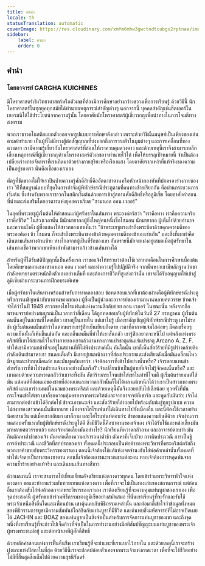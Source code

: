```yaml
---
title: คำนำ
locale: th
statusTranslation: automatic
coverImage: https://res.cloudinary.com/xmfm6mhw3gwctndtcubgx2rptnae/image/upload/v1741354450/small_cover_tratado_esoterico_de_astrologia_hermetica_6210a35442.webp
sidebar:
    label: คำนำ
    order: 0
---
```

## คำนำ

### โดยอาจารย์ GARGHA KUICHINES

มีโหราศาสตร์เชิงวิทยาศาสตร์หรือตัวเลขที่ต้องมีการศึกษาอย่างกว้างขวางเพื่อการเรียนรู้ ด้วยวิธีนี้ นักโหราศาสตร์ในทุกยุคทุกสมัยได้ทำนายเหตุการณ์สำคัญต่างๆ นอกจากนี้ บุคคลสำคัญเช่นฮิตเลอร์ในเยอรมนีได้ใช้ประโยชน์จากความรู้นั้น โดยอาศัยนักโหราศาสตร์ผู้เชี่ยวชาญเพื่อนำทางในการโจมตีทางสงคราม

พวกเราชาวกโนสติกแยกตัวออกจากรูปแบบการศึกษาดังกล่าว เพราะด้วยวิธีนั้นมนุษย์เป็นเพียงของเล่นตามคำทำนาย เป็นผู้ที่ไม่มีทางสู้ต่อสัญญาณที่บ่งบอกถึงการวางตัวในมุมต่างๆ และการเคลื่อนที่ของดวงดาว เรามีความรู้เกี่ยวกับโหราศาสตร์ที่สอนให้เราควบคุมดวงดาว และด้วยเหตุนี้เราจึงสามารถหลีกเลี่ยงเหตุการณ์ที่ผู้เชี่ยวชาญด้านโหราศาสตร์ตัวเลขอาจทำนายไว้ได้ เพื่อให้บรรลุเป้าหมายนี้ จำเป็นต้องเปลี่ยนร่างกายจันทราที่เราเกิดมาด้วยร่างกายสุริยะหรือเรืองแสง โดยอาศัยรากเหง้าที่แท้จริงของความเป็นอยู่ของเรา นั่นคือเชื้อของเราเอง

ศัตรูที่ขัดขวางไม่ให้เราปีนป่ายความรู้ศักดิ์สิทธิ์คืออัตตาซาตานหรือหัวหน้ากองทัพที่ปกครองร่างกายของเรา วิธีที่สมบูรณ์แบบที่สุดในการกำจัดผู้พิทักษ์ธรณีประตูตามที่คนทางซ้ายเรียกกัน คือผ่านกระบวนการเริ่มต้น ซึ่งสำหรับพวกเราชาวกโนสติกเริ่มต้นด้วยการเข้าสู่สถานศักดิ์สิทธิ์หรือลูมิเซีย โดยอาศัยคำสอนที่นำและส่งเสริมโดยอวตารแห่งยุคอควาเรียส "ซามาเอล ออน เวออร์"

ในยุคที่พระเยซูผู้เริ่มต้นให้คำสอนแก่ผู้ศรัทธาในเส้นทาง พระองค์ตรัสว่า "เราคือทาง เราคือความจริง เราคือชีวิต" ในช่วงเวลานั้น มีนักมายากลผู้ยิ่งใหญ่คนหนึ่งชื่อไซมอน นักมายากล ผู้เต็มไปด้วยอำนาจและความมั่งคั่ง ผู้ซึ่งแสดงให้สาวกของเขาเห็นว่า "ถ้าพระเยซูทรงเข้าถึงพระบิดาด้วยคุณความดีของพระองค์เอง ข้า ไซมอน ก็จะเข้าถึงพระบิดาของข้าด้วยคุณความดีของข้าเองเช่นกัน" และสิ่งที่เขาทำคือเดินตามเส้นทางด้านซ้าย ห่างไกลจากผู้เป็นที่รักของเขา อันตรายนี้มักจะแฝงอยู่เสมอเมื่อผู้ศรัทธาในเส้นทางเชื่อว่าพวกเขาเพียงลำพังสามารถก้าวข้ามเส้นทางได้

สำหรับผู้ที่ได้รับสติปัญญานี้เป็นครั้งแรก เราขอแจ้งให้ทราบว่าต้องใช้เวลาหกเดือนในการศึกษาเบื้องต้น โดยศึกษาผลงานของซามาเอล ออน เวออร์ และนำความรู้ไปปฏิบัติจริง จากนั้นหากเขามีหลักฐานว่าเขากำลังพยายามตระหนักถึงตัวเองอย่างเต็มที่ และต้องการชีวิตที่สูงส่งกว่านั้น เขาจะได้รับอนุญาตให้เข้าสู่ลูมิเซียผ่านกระบวนการฝึกอบรมพิเศษ

เมื่อผู้ศรัทธาในเส้นทางพร้อมสำหรับการทดลองสอบ ข้อทดสอบแรกที่เขาต้องผ่านคือผู้พิทักษ์ธรณีประตู หรือการเผชิญหน้ากับซาตานของเขาเอง ผู้ซึ่งเป็นผู้นำและอาจารย์ของเรามานานหลายศตวรรษ ข้าพเจ้าจำได้ว่าในปี 1949 สาวกของไฮโรแฟนท์แห่งความลึกลับย่อย ออน เวออร์ ในขณะนั้น หลังจากถือพรหมจรรย์อย่างสมบูรณ์เป็นเวลากว่าสี่เดือน ได้ถูกทดสอบกับผู้พิทักษ์ในวันที่ 27 กรกฎาคม ผู้เริ่มต้นคนนั้นอยู่ในสถานที่โดดเดี่ยว เขาอยู่ในภายใน แต่เขาไม่รู้ เมื่อเขาอัญเชิญผู้พิทักษ์ธรณีประตู เขาไม่รอช้า ผู้เริ่มต้นคนนั้นเล่าว่าในตอนแรกเขารู้สึกเย็นเยียบถึงตาย เวลาที่อากาศแจ่มใสค่อยๆ มืดลงเรื่อยๆ ความเย็นนั้นก็เพิ่มขึ้นเช่นกัน และกลิ่นเหม็นที่ทำให้เขาสั่นกลัว เขารู้สึกอยากจะหนีไป แต่พลังแห่งพระคริสต์ที่เขาได้สะสมไว้ในร่างกายของเขาแล้วผ่านทางการแปรธาตุเล่นแร่แปรธาตุ Arcano A. Z. F. ทำให้เขามีความกล้าที่จะอยู่ในสถานที่ที่ไม่พึงประสงค์นั้น ทันใดนั้น เขาก็เห็นสัตว์ร้ายที่มีรูปร่างคล้ายลิง กำลังเดินเข้ามาหาเขา ขนดกเต็มตัว มีเขาอยู่บนหน้าผากที่ส่องประกายและส่งเสียงดังเมื่อมันเคลื่อนไหว มีจมูกและปากเหมือนล่อ และมันพูดกับเขาว่า: เจ้าต้องการทิ้งข้าไปอย่างนั้นหรือ? เจ้ารตอบแทนข้าสำหรับการที่ข้าโปรดปรานเจ้ามากอย่างนั้นหรือ? เจ้าเปลี่ยนข้าเป็นผู้ชายที่เจ้าไม่รู้จักคนนั้นหรือ? และเขาตอบด้วยความหวาดกลัวว่าเขาจะทิ้งมัน สัตว์ร้ายกระโจนเข้าใส่เขาในท่าทีโจมตี ผู้เริ่มต้นร่ายมนต์ใส่มัน แต่มนต์ที่อ่อนแอของชายที่อ่อนแอและหวาดกลัวนั้นก็ไม่ได้ผล แต่เขานึกได้ว่าเขาเป็นสาวกของพระคริสต์ และเขาร่ายมนต์ในนามของพระคริสต์ และด้วยเหตุนี้มันจึงถอยกลับไปเล็กน้อย ทุกครั้งที่มันกระโจนเข้าใส่เขา เขาก็ขอความคุ้มครองจากพระคริสต์และจากอาจารย์ที่เขารัก และพูดกับมันว่า: เจ้าไม่สามารถต่อต้านข้าได้อีกต่อไป ข้าจะเอาชนะเจ้า และสัตว์ร้ายก็ล่าถอยไปพร้อมกับข่มขู่ทุกรูปแบบ ความไม่สงบของสาวกคนนั้นมีมากมาย เนื่องจากไฮโรแฟนท์ได้เดินทางไปยังเมืองอื่น และนี่ต้องใช้เวลาอย่างน้อยสามวัน แต่เมื่อเขากลับมา เขาก็ถาม และไฮโรแฟนท์ตอบว่า: ข้าขอแสดงความยินดีด้วย เจ้าผ่านการทดสอบครั้งแรกกับผู้พิทักษ์ธรณีประตูได้ดี สิ่งมีชีวิตนี้คือซาตานของเจ้าเอง เจ้าได้รับใช้และหล่อเลี้ยงมันมาหลายศตวรรษแล้ว และเจ้าหล่อเลี้ยงมันอย่างไร? นักเรียนที่หวาดกลัวถาม และอาจารย์ตอบว่า มันกินตัณหาต่ำช้าของเจ้า มันหล่อเลี้ยงความปรารถนาต่ำช้า ตัณหาที่เจ็บป่วย การผิดประเวณี การเป็นชู้ การค้าประเวณี และชีวิตที่สกปรกของเรา ทั้งหมดนี้ประกอบเป็นพ่อค้าของพระวิหารที่พระคริสต์ตรัสถึง พวกเขาค้าขายกับพระวิหารของเราเอง ตอนนี้เจ้าต้องใช้แส้แห่งเจตจำนงขับไล่พ่อค้าเหล่านั้นทั้งหมดที่ทำให้เจ้าตกเป็นทาสของซาตาน ตอนนี้เจ้าต้องเอาชนะพวกเขาแต่ละคน หากเจ้าต้องการหลุดพ้นจากความชั่วร้ายอย่างแท้จริง และเดินบนเส้นทางสีขาว

ด้วยผลงานนี้ เราจะสามารถไปเยี่ยมเยียนอัจฉริยะแห่งดวงดาวทุกคน โดยเข้าร่วมพระวิหารหัวใจแห่งดวงดาว ขอและทำงานร่วมกับทวยเทพแห่งดวงดาว เพื่อที่เราจะไม่เป็นของเล่นของสถานการณ์ แต่ก่อนอื่นเราต้องขับไล่พ่อค้าออกจากพระวิหารของเราเอง เราต้องเรียนรู้ที่จะควบคุมแท่นบูชาของเราเอง เพื่อจุดประสงค์นี้ ผู้ศรัทธาเข้าร่วมพิธีกรรมของลูมิเซียอย่างสม่ำเสมอ ที่นั่นเขาเรียนรู้ที่จะรักและรับใช้พระเจ้าเหนือสิ่งอื่นใดและเพื่อนบ้าน เขาคุ้นเคยกับพิธีกรรมเหล่านั้น และต่อมาก็เข้าใจว่าข้อมูลทั้งหมดของพิธีกรรมการบูชามีความสัมพันธ์ใกล้ชิดกับแท่นบูชาที่มีชีวิต และค้นพบสิ่งมหัศจรรย์ที่ไม่อาจเปิดเผยได้ JACHIN และ BOAZ ของแท่นบูชาเป็นสิ่งจำเป็นสำหรับการจัดการแท่นบูชาของเขา และถึงจุดหนึ่งที่เขาเรียนรู้ที่จะก้าวไปเจ็ดก้าวที่จำเป็นในการทำงานอย่างมีสติสัมปชัญญะบนแท่นบูชาของพระเจ้าผู้ทรงพระชนม์อยู่ และต่อหน้าเทพีผู้ศักดิ์สิทธิ์

ด้วยหลักคำสอนแห่งการฟื้นคืนชีพ เราเรียนรู้ที่จะฆ่าแพะที่เราแบกไว้ภายใน และด้วยเหตุนี้เราจะสร้างฝูงแกะแห่งปัสกาในที่สุด ด้วยวิธีนี้เราจะปลดปล่อยตัวเองจากพระเจ้าแห่งกาลเวลา เพื่อที่จะใช้ชีวิตอย่างไม่มีที่สิ้นสุดซึ่งเต็มไปด้วยความสุขนิรันดร์

